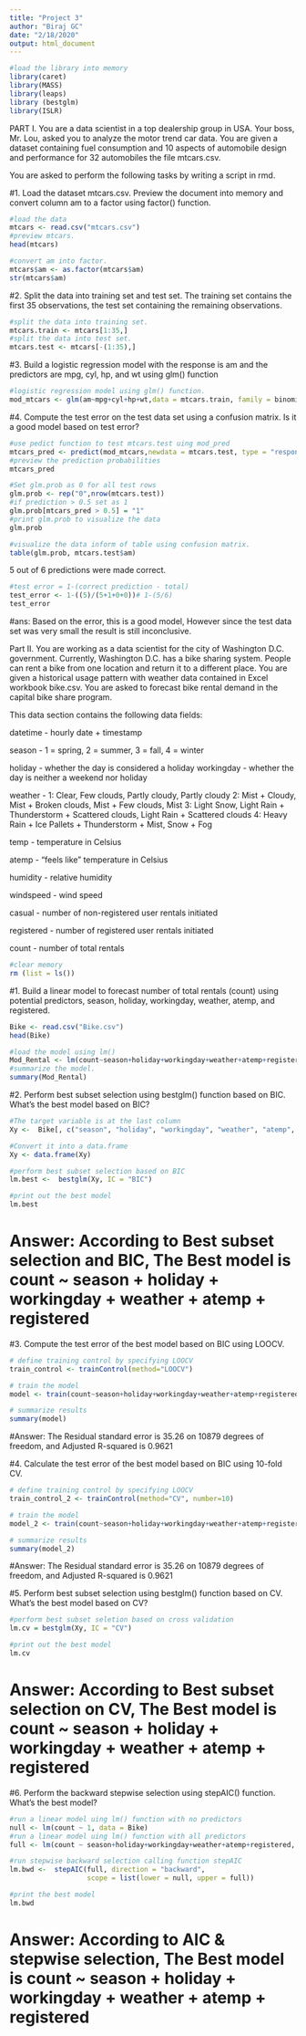 ```yaml
---
title: "Project 3"
author: "Biraj GC"
date: "2/18/2020"
output: html_document
---
```

```r
#load the library into memory
library(caret)
library(MASS)
library(leaps)
library (bestglm)
library(ISLR)
```


PART I.
You are a data scientist in a top dealership group in USA. Your boss, Mr. Lou, asked you to analyze the motor trend car data. You are given a dataset containing fuel consumption and 10 aspects of automobile design and performance for 32 automobiles the file mtcars.csv.

You are asked to perform the following tasks by writing a script in rmd. 

#1. Load the dataset mtcars.csv. Preview the document into memory and convert column am to a factor using factor() function.

```r
#load the data
mtcars <- read.csv("mtcars.csv")
#preview mtcars.
head(mtcars)
```
```r
#convert am into factor.
mtcars$am <- as.factor(mtcars$am)
str(mtcars$am)
```

#2. Split the data into training set and test set. The training set contains the first 35 observations, the test set containing the remaining observations.
```r
#split the data into training set.
mtcars.train <- mtcars[1:35,]
#split the data into test set. 
mtcars.test <- mtcars[-(1:35),] 
```


#3. Build a logistic regression model with the response is am and the predictors are mpg, cyl, hp, and wt using glm() function
```r
#logistic regression model using glm() function.
mod_mtcars <- glm(am~mpg+cyl+hp+wt,data = mtcars.train, family = binomial)
```
#4. Compute the test error on the test data set using a confusion matrix. Is it a good model based on test error?
```r
#use pedict function to test mtcars.test uing mod_pred
mtcars_pred <- predict(mod_mtcars,newdata = mtcars.test, type = "response")
#preview the prediction probabilities 
mtcars_pred
```
```r
#Set glm.prob as 0 for all test rows
glm.prob <- rep("0",nrow(mtcars.test))
#if prediction > 0.5 set as 1
glm.prob[mtcars_pred > 0.5] = "1"
#print glm.prob to visualize the data
glm.prob
```
```r
#visualize the data inform of table using confusion matrix.
table(glm.prob, mtcars.test$am)
```
5 out of 6 predictions were made correct.

```r
#test error = 1-(correct prediction - total)
test_error <- 1-((5)/(5+1+0+0))# 1-(5/6)
test_error
```
#ans: Based on the error, this is a good model, However since the test data set was very small the result is still inconclusive. 

Part II.
You are working as a data scientist for the city of Washington D.C. government. Currently, Washington D.C. has a bike sharing system. People can rent a bike from one location and return it to a different place. You are given a historical usage pattern with weather data contained in Excel workbook bike.csv. You are asked to forecast bike rental demand in the capital bike share program.

This data section contains the following data fields:

datetime - hourly date + timestamp

season - 1 = spring, 2 = summer, 3 = fall, 4 = winter

holiday - whether the day is considered a holiday workingday - whether the day is neither a weekend nor holiday

weather - 1: Clear, Few clouds, Partly cloudy, Partly cloudy 2: Mist + Cloudy, Mist + Broken clouds, Mist + Few clouds, Mist 3: Light Snow, Light Rain + Thunderstorm + Scattered clouds, Light Rain + Scattered clouds 4: Heavy Rain + Ice Pallets + Thunderstorm + Mist, Snow + Fog

temp - temperature in Celsius

atemp - "feels like" temperature in Celsius

humidity - relative humidity

windspeed - wind speed

casual - number of non-registered user rentals initiated

registered - number of registered user rentals initiated

count - number of total rentals

```r
#clear memory
rm (list = ls())
```

#1. Build a linear model to forecast number of total rentals (count) using potential predictors, season, holiday, workingday, weather, atemp, and registered.

```r
Bike <- read.csv("Bike.csv")
head(Bike)
```

```r
#load the model using lm()
Mod_Rental <- lm(count~season+holiday+workingday+weather+atemp+registered, data = Bike)
#summarize the model.
summary(Mod_Rental)
```


#2. Perform best subset selection using bestglm() function based on BIC. What’s the best model based on BIC?
```r
#The target variable is at the last column
Xy <-  Bike[, c("season", "holiday", "workingday", "weather", "atemp", "registered","count")]

#Convert it into a data.frame
Xy <- data.frame(Xy)

```

```r
#perform best subset selection based on BIC
lm.best <-  bestglm(Xy, IC = "BIC")

#print out the best model
lm.best
```
# Answer: According to Best subset selection and BIC, The Best model is count ~ season + holiday + workingday + weather + atemp + registered

#3. Compute the test error of the best model based on BIC using LOOCV.
```r
# define training control by specifying LOOCV
train_control <- trainControl(method="LOOCV")

```
```r
# train the model
model <- train(count~season+holiday+workingday+weather+atemp+registered, data=Bike, trControl=train_control, method="lm")

# summarize results
summary(model)

```
#Answer: The Residual standard error is 35.26 on 10879 degrees of freedom, and Adjusted R-squared is 0.9621

#4. Calculate the test error of the best model based on BIC using 10-fold CV.
```r
# define training control by specifying LOOCV
train_control_2 <- trainControl(method="CV", number=10)

```


```r
# train the model
model_2 <- train(count~season+holiday+workingday+weather+atemp+registered, data=Bike, trControl=train_control_2, method="lm")

# summarize results
summary(model_2)
```
#Answer: The Residual standard error is 35.26 on 10879 degrees of freedom, and Adjusted R-squared is 0.9621

#5. Perform best subset selection using bestglm() function based on CV. What’s the best model based on CV?
```r
#perform best subset seletion based on cross validation
lm.cv = bestglm(Xy, IC = "CV")

#print out the best model
lm.cv
```
# Answer: According to Best subset selection on CV, The Best model is count ~ season + holiday + workingday + weather + atemp + registered

#6. Perform the backward stepwise selection using stepAIC() function. What’s the best model?
```r
#run a linear model uing lm() function with no predictors 
null <- lm(count ~ 1, data = Bike)
#run a linear model uing lm() function with all predictors 
full <- lm(count ~ season+holiday+workingday+weather+atemp+registered, data = Bike)
```
```r
#run stepwise backward selection calling function stepAIC
lm.bwd <-  stepAIC(full, direction = "backward",
                   scope = list(lower = null, upper = full))

#print the best model
lm.bwd
```
# Answer: According to AIC & stepwise selection, The Best model is count ~ season + holiday + workingday + weather + atemp + registered

